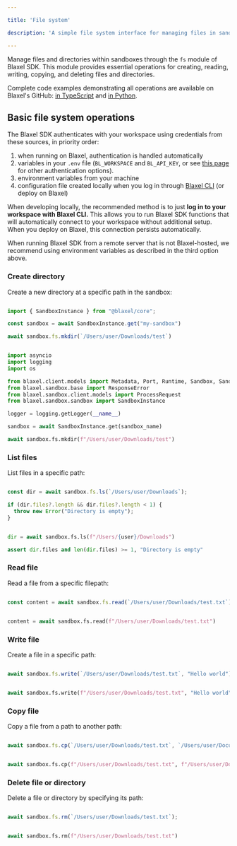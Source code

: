 ```yaml
---

title: 'File system'

description: 'A simple file system interface for managing files in sandboxes.'

---
```


Manage files and directories within sandboxes through the `fs` module of Blaxel SDK. This module provides essential operations for creating, reading, writing, copying, and deleting files and directories.

<Tip>Complete code examples demonstrating all operations are available on Blaxel's GitHub: [in TypeScript](https://github.com/blaxel-ai/sdk-typescript/blob/main/tests/sandbox.ts) and [in Python](https://github.com/blaxel-ai/sdk-python/blob/main/integrationtest/sandbox.py).</Tip>

## Basic file system operations

<Accordion title="Set up authentication to Blaxel">

The Blaxel SDK authenticates with your workspace using credentials from these sources, in priority order:

1. when running on Blaxel, authentication is handled automatically
2. variables in your `.env` file (`BL_WORKSPACE` and `BL_API_KEY`, or see [this page](../Agents/Variables-and-secrets) for other authentication options). 
3. environment variables from your machine
4. configuration file created locally when you log in through [Blaxel CLI](../cli-reference/introduction) (or deploy on Blaxel)

When developing locally, the recommended method is to just **log in to your workspace with Blaxel CLI.** This allows you to run Blaxel SDK functions that will automatically connect to your workspace without additional setup. When you deploy on Blaxel, this connection persists automatically.

When running Blaxel SDK from a remote server that is not Blaxel-hosted, we recommend using environment variables as described in the third option above.

</Accordion>

### Create directory

Create a new directory at a specific path in the sandbox:

<CodeGroup>

```typescript TypeScript {5}

import { SandboxInstance } from "@blaxel/core";

const sandbox = await SandboxInstance.get("my-sandbox")

await sandbox.fs.mkdir(`/Users/user/Downloads/test`)

```

```python Python {14}

import asyncio
import logging
import os

from blaxel.client.models import Metadata, Port, Runtime, Sandbox, SandboxSpec
from blaxel.sandbox.base import ResponseError
from blaxel.sandbox.client.models import ProcessRequest
from blaxel.sandbox.sandbox import SandboxInstance

logger = logging.getLogger(__name__)

sandbox = await SandboxInstance.get(sandbox_name)

await sandbox.fs.mkdir(f"/Users/user/Downloads/test")

```

</CodeGroup>

### List files

List files in a specific path:

<CodeGroup>

```typescript TypeScript {1}

const dir = await sandbox.fs.ls(`/Users/user/Downloads`);

if (dir.files?.length && dir.files?.length < 1) {
  throw new Error("Directory is empty");
}

```

```python Python {1}

dir = await sandbox.fs.ls(f"/Users/{user}/Downloads")

assert dir.files and len(dir.files) >= 1, "Directory is empty"

```

</CodeGroup>

### Read file

Read a file from a specific filepath:

<CodeGroup>

```typescript TypeScript

const content = await sandbox.fs.read(`/Users/user/Downloads/test.txt`)

```

```python Python

content = await sandbox.fs.read(f"/Users/user/Downloads/test.txt")

```

</CodeGroup>

### Write file

Create a file in a specific path:

<CodeGroup>

```typescript TypeScript

await sandbox.fs.write(`/Users/user/Downloads/test.txt`, "Hello world");

```

```python Python

await sandbox.fs.write(f"/Users/user/Downloads/test.txt", "Hello world")

```

</CodeGroup>

### Copy file

Copy a file from a path to another path:

<CodeGroup>

```typescript TypeScript

await sandbox.fs.cp(`/Users/user/Downloads/test.txt`, `/Users/user/Documents/private/test.txt`);

```

```python Python

await sandbox.fs.cp(f"/Users/user/Downloads/test.txt", f"/Users/user/Documents/private/test.txt")

```

</CodeGroup>

### Delete file or directory

Delete a file or directory by specifying its path:

<CodeGroup>

```typescript TypeScript

await sandbox.fs.rm(`/Users/user/Downloads/test.txt`);

```

```python Python

await sandbox.fs.rm(f"/Users/user/Downloads/test.txt")

```

</CodeGroup>